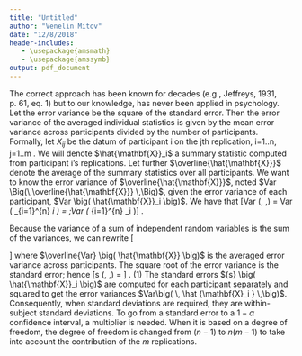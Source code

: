 ```yaml
---
title: "Untitled"
author: "Venelin Mitov"
date: "12/8/2018"
header-includes:
   - \usepackage{amsmath}
   - \usepackage{amssymb}
output: pdf_document
---
```

The correct approach has been known for decades (e.g., Jeffreys, 1931, p. 61, eq. 1) but to our knowledge, has never been applied in psychology. Let the error variance be the square of the standard error. Then the error variance of the averaged individual statistics is given by the mean error variance across participants divided by the number of participants. Formally, let $X_{ij}$ be the datum of participant i on the jth replication, i=1..n, j=1..m . We will denote $\hat{\mathbf{X}}_i$ a summary statistic computed from participant i’s replications. Let further $\overline{\hat{\mathbf{X}}}$ denote the average of the summary statistics over all participants. We want to know the error variance of $\overline{\hat{\mathbf{X}}}$, noted $Var \Big(\,\overline{\hat{\mathbf{X}}} \,\Big)$, given the error variance of each participant, $Var \big( \hat{\mathbf{X}}_i \big)$. We have that
\[Var \Big(\, \overline{\hat{\mathbf{X}}} \,\Big)
= Var \left( \frac{1}{n} \sum_{i=1}^{n} \hat{\mathbf{X}}_i \right)
= \frac{1}{n^2} \;Var \left( \sum_{i=1}^{n} \hat{\mathbf{X}}_i \right)\] .

Because the variance of a sum of independent random variables is the sum of the variances, we can rewrite
\[\begin{split}
Var \Big(\, \overline{\hat{\mathbf{X}}} \,\Big)
&= \frac{1}{n^2} \; \sum_{i=1}^{n} Var \left( \hat{\mathbf{X}}_i \right)\\
&= \frac{1}{n} \; \overline{Var}\big( \hat{\mathbf{X}} \big)
\end{split}\]
where $\overline{Var} \big( \hat{\mathbf{X}} \big)$ is the averaged error variance across participants. The square root of the error variance is the standard error; hence
\[s \Big(\, \overline{\hat{\mathbf{X}}} \,\Big)
=\frac{1}{\sqrt{n}} \sqrt{ \overline{Var} \big( \hat{\mathbf{X}} \big) }
\]    .     (1)
The standard errors ${s} \big( \hat{\mathbf{X}}_i \big)$ are computed for each participant separately and squared to get the error variances $Var\big( \, \hat {\mathbf{X}_i } \,\big)$. Consequently, when standard deviations are required, they are within-subject standard deviations.
To go from a standard error to a $1-\alpha$ confidence interval, a multiplier is needed. When it is based on a degree of freedom, the degree of freedom is changed from $(n-1)$ to $n(m-1)$ to take into account the contribution of the $m$ replications.
